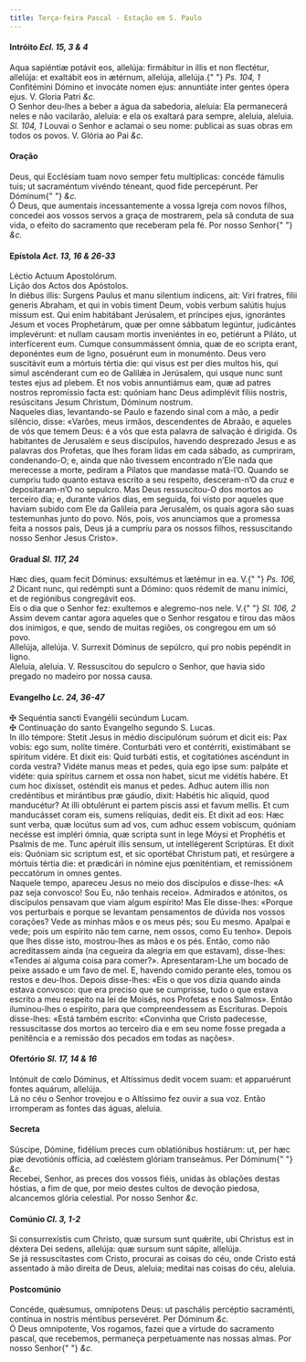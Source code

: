 ```yaml
---
title: Terça-feira Pascal - Estação em S. Paulo
---
```


<h4 class="text-center">
  Intróito <em>Ecl. 15, 3 & 4</em>
</h4>
<div class="container-fluid">
  <div class="row">
    <div class="col-6 dropcaps text-justify">
      Aqua sapiéntiæ potávit eos, allelúja: firmábitur in illis et non
      flectétur, allelúja: et exaltábit eos in ætérnum, allelúja, allelúja.{" "}
      <em>Ps. 104, 1</em> Confitémini Dómino et invocáte nomen ejus: annuntiáte
      inter gentes ópera ejus. V. Gloria Patri <em>&c.</em>
    </div>
    <div class="col-6 dropcaps text-justify">
      O Senhor deu-lhes a beber a água da sabedoria, aleluia: Ela permanecerá
      neles e não vacilarão, aleluia: e ela os exaltará para sempre, aleluia,
      aleluia. <em>Sl. 104, 1</em> Louvai o Senhor e aclamai o seu nome:
      publicai as suas obras em todos os povos. V. Glória ao Pai <em>&c.</em>
    </div>
  </div>
</div>

<h4 class="text-center">Oração</h4>
<div class="container-fluid">
  <div class="row">
    <div class="col-6 dropcaps text-justify">
      Deus, qui Ecclésiam tuam novo semper fetu multíplicas: concéde fámulis
      tuis; ut sacraméntum vivéndo téneant, quod fide percepérunt. Per Dóminum{" "}
      <em>&c.</em>
    </div>
    <div class="col-6 dropcaps text-justify">
      Ó Deus, que aumentais incessantemente a vossa Igreja com novos filhos,
      concedei aos vossos servos a graça de mostrarem, pela sã conduta de sua
      vida, o efeito do sacramento que receberam pela fé. Por nosso Senhor{" "}
      <em>&c.</em>
    </div>
  </div>
</div>

<h4 class="text-center">
  Epístola <em>Act. 13, 16 & 26-33</em>
</h4>
<div class="container-fluid">
  <div class="row">
    <div class="col-6 text-justify">Léctio Actuum Apostolórum.</div>
    <div class="col-6 text-justify">Lição dos Actos dos Apóstolos.</div>
    <div class="col-6 dropcaps text-justify">
      In diébus illis: Surgens Paulus et manu silentium índicens, ait: Viri
      fratres, fílii generis Abraham, et qui in vobis timent Deum, vobis verbum
      salútis hujus missum est. Qui enim habitábant Jerúsalem, et príncipes
      ejus, ignorántes Jesum et voces Prophetárum, quæ per omne sábbatum
      legúntur, judicántes implevérunt: et nullam causam mortis inveniéntes in
      eo, petiérunt a Piláto, ut interfícerent eum. Cumque consummássent ómnia,
      quæ de eo scripta erant, deponéntes eum de ligno, posuérunt eum in
      monuménto. Deus vero suscitávit eum a mórtuis tértia die: qui visus est
      per dies multos his, qui simul ascénderant cum eo de Galilǽa in Jerúsalem,
      qui usque nunc sunt testes ejus ad plebem. Et nos vobis annuntiámus eam,
      quæ ad patres nostros repromíssio facta est: quóniam hanc Deus adimplévit
      fíliis nostris, resúscitans Jesum Christum, Dóminum nostrum.
    </div>
    <div class="col-6 dropcaps text-justify">
      Naqueles dias, levantando-se Paulo e fazendo sinal com a mão, a pedir
      silêncio, disse: «Varões, meus irmãos, descendentes de Abraão, e aqueles
      de vós que temem Deus: é a vós que esta palavra de salvação é dirigida. Os
      habitantes de Jerusalém e seus discípulos, havendo desprezado Jesus e as
      palavras dos Profetas, que lhes foram lidas em cada sábado, as cumpriram,
      condenando-O; e, ainda que não tivessem encontrado n’Ele nada que
      merecesse a morte, pediram a Pilatos que mandasse matá-l’O. Quando se
      cumpriu tudo quanto estava escrito a seu respeito, desceram-n’O da cruz e
      depositaram-n’O no sepulcro. Mas Deus ressuscitou-O dos mortos ao terceiro
      dia; e, durante vários dias, em seguida, foi visto por aqueles que haviam
      subido com Ele da Galileia para Jerusalém, os quais agora são suas
      testemunhas junto do povo. Nós, pois, vos anunciamos que a promessa feita
      a nossos pais, Deus já a cumpriu para os nossos filhos, ressuscitando
      nosso Senhor Jesus Cristo».
    </div>
  </div>
</div>

<h4 class="text-center">
  Gradual <em>Sl. 117, 24</em>
</h4>
<div class="container-fluid">
  <div class="row">
    <div class="col-6 dropcaps text-justify">
      Hæc dies, quam fecit Dóminus: exsultémus et lætémur in ea. V.{" "}
      <em>Ps. 106, 2</em> Dicant nunc, qui redémpti sunt a Dómino: quos rédemit
      de manu inimíci, et de regiónibus congregávit eos.
    </div>
    <div class="col-6 dropcaps text-justify">
      Eis o dia que o Senhor fez: exultemos e alegremo-nos nele. V.{" "}
      <em>Sl. 106, 2</em> Assim devem cantar agora aqueles que o Senhor resgatou
      e tirou das mãos dos inimigos, e que, sendo de muitas regiões, os
      congregou em um só povo.
    </div>
    <div class="col-6 text-justify">
      Allelúja, allelúja. V. Surrexit Dóminus de sepúlcro, qui pro nobis
      pepéndit in ligno.
    </div>
    <div class="col-6 text-justify">
      Aleluia, aleluia. V. Ressuscitou do sepulcro o Senhor, que havia sido
      pregado no madeiro por nossa causa.
    </div>
  </div>
</div>

<h4 class="text-center">
  Evangelho <em>Lc. 24, 36-47</em>
</h4>
<div class="container-fluid">
  <div class="row">
    <div class="col-6 text-justify">
      <span class="text-danger">&#10016;</span> Sequéntia sancti Evangélii
      secúndum Lucam.
    </div>
    <div class="col-6 text-justify">
      <span class="text-danger">&#10016;</span> Continuação do santo Evangelho
      segundo S. Lucas.
    </div>
    <div class="col-6 dropcaps text-justify">
      In illo témpore: Stetit Jesus in médio discipulórum suórum et dicit eis:
      Pax vobis: ego sum, nolíte timére. Conturbáti vero et contérriti,
      existimábant se spíritum vidére. Et dixit eis: Quid turbáti estis, et
      cogitatiónes ascéndunt in corda vestra? Vidéte manus meas et pedes, quia
      ego ipse sum: palpáte et vidéte: quia spíritus carnem et ossa non habet,
      sicut me vidétis habére. Et cum hoc dixísset, osténdit eis manus et pedes.
      Adhuc autem illis non credéntibus et mirántibus præ gáudio, dixit: Habétis
      hic aliquid, quod manducétur? At illi obtulérunt ei partem piscis assi et
      favum mellis. Et cum manducásset coram eis, sumens relíquias, dedit eis.
      Et dixit ad eos: Hæc sunt verba, quæ locútus sum ad vos, cum adhuc essem
      vobíscum, quóniam necésse est impléri ómnia, quæ scripta sunt in lege
      Móysi et Prophétis et Psalmis de me. Tunc apéruit illis sensum, ut
      intellégerent Scriptúras. Et dixit eis: Quóniam sic scriptum est, et sic
      oportébat Christum pati, et resúrgere a mórtuis tértia die: et prædicári
      in nómine ejus pœniténtiam, et remissiónem peccatórum in omnes gentes.
    </div>
    <div class="col-6 dropcaps text-justify">
      Naquele tempo, apareceu Jesus no meio dos discípulos e disse-lhes: «A paz
      seja convosco! Sou Eu, não tenhais receio». Admirados e atónitos, os
      discípulos pensavam que viam algum espírito! Mas Ele disse-lhes: «Porque
      vos perturbais e porque se levantam pensamentos de dúvida nos vossos
      corações? Vede as minhas mãos e os meus pés; sou Eu mesmo. Apalpai e vede;
      pois um espírito não tem carne, nem ossos, como Eu tenho». Depois que lhes
      disse isto, mostrou-lhes as mãos e os pés. Então, como não acreditassem
      ainda (na cegueira da alegria em que estavam), disse-lhes: «Tendes aí
      alguma coisa para comer?». Apresentaram-Lhe um bocado de peixe assado e um
      favo de mel. E, havendo comido perante eles, tomou os restos e deu-lhos.
      Depois disse-lhes: «Eis o que vos dizia quando ainda estava convosco: que
      era preciso que se cumprisse, tudo o que estava escrito a meu respeito na
      lei de Moisés, nos Profetas e nos Salmos». Então iluminou-lhes o espírito,
      para que compreendessem as Escrituras. Depois disse-lhes: «Está também
      escrito: «Convinha que Cristo padecesse, ressuscitasse dos mortos ao
      terceiro dia e em seu nome fosse pregada a penitência e a remissão dos
      pecados em todas as nações».
    </div>
  </div>
</div>

<h4 class="text-center">
  Ofertório <em>Sl. 17, 14 & 16</em>
</h4>
<div class="container-fluid">
  <div class="row">
    <div class="col-6 dropcaps text-justify">
      Intónuit de cœlo Dóminus, et Altíssimus dedit vocem suam: et apparuérunt
      fontes aquárum, allelúja.
    </div>
    <div class="col-6 dropcaps text-justify">
      Lá no céu o Senhor trovejou e o Altíssimo fez ouvir a sua voz. Então
      irromperam as fontes das águas, aleluia.
    </div>
  </div>
</div>

<h4 class="text-center">Secreta</h4>
<div class="container-fluid">
  <div class="row">
    <div class="col-6 dropcaps text-justify">
      Súscipe, Dómine, fidélium preces cum oblatiónibus hostiárum: ut, per hæc
      piæ devotiónis offícia, ad cœléstem glóriam transeámus. Per Dóminum{" "}
      <em>&c.</em>
    </div>
    <div class="col-6 dropcaps text-justify">
      Recebei, Senhor, as preces dos vossos fiéis, unidas às oblações destas
      hóstias, a fim de que, por meio destes cultos de devoção piedosa,
      alcancemos glória celestial. Por nosso Senhor <em>&c.</em>
    </div>
  </div>
</div>

<h4 class="text-center">
  Comúnio <em>Cl. 3, 1-2</em>
</h4>
<div class="container-fluid">
  <div class="row">
    <div class="col-6 dropcaps text-justify">
      Si consurrexístis cum Christo, quæ sursum sunt quǽrite, ubi Christus est
      in déxtera Dei sedens, allelúja: quæ sursum sunt sápite, allelúja.
    </div>
    <div class="col-6 dropcaps text-justify">
      Se já ressuscitastes com Cristo, procurai as coisas do céu, onde Cristo
      está assentado à mão direita de Deus, aleluia; meditai nas coisas do céu,
      aleluia.
    </div>
  </div>
</div>

<h4 class="text-center">Postcomúnio</h4>
<div class="container-fluid">
  <div class="row">
    <div class="col-6 dropcaps text-justify">
      Concéde, quǽsumus, omnípotens Deus: ut paschális percéptio sacraménti,
      contínua in nostris méntibus persevéret. Per Dóminum <em>&c.</em>
    </div>
    <div class="col-6 dropcaps text-justify">
      Ó Deus omnipotente, Vos rogamos, fazei que a virtude do sacramento pascal,
      que recebemos, permaneça perpetuamente nas nossas almas. Por nosso Senhor{" "}
      <em>&c.</em>
    </div>
  </div>
</div>

